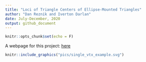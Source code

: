 ```yaml
---
title: "Loci of Triangle Centers of Ellipse-Mounted Triangles"
author: "Dan Reznik and Iverton Darlan"
date: July-December, 2020
output: github_document
---
```


```r
knitr::opts_chunk$set(echo = F)
```

A webpage for this project: [here](https://dan-reznik.github.io/ellipse-mounted-triangles/)

```r
knitr::include_graphics("pics/single_vtx_example.svg")
```



